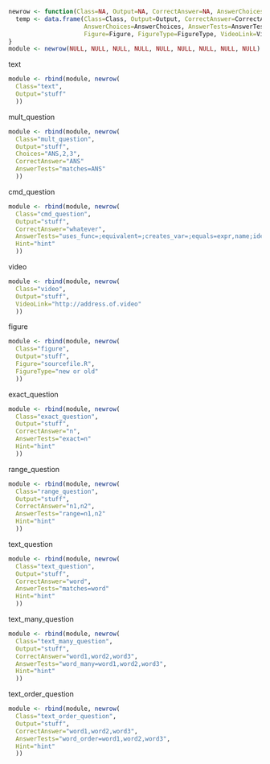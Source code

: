 
```r
newrow <- function(Class=NA, Output=NA, CorrectAnswer=NA, AnswerChoices=NA, AnswerTests=NA, Hint=NA, Figure=NA, FigureType=NA, VideoLink=NA){
  temp <- data.frame(Class=Class, Output=Output, CorrectAnswer=CorrectAnswer, 
                     AnswerChoices=AnswerChoices, AnswerTests=AnswerTests, Hint=Hint,
                     Figure=Figure, FigureType=FigureType, VideoLink=VideoLink)
}
module <- newrow(NULL, NULL, NULL, NULL, NULL, NULL, NULL, NULL, NULL)
```

text
```r
module <- rbind(module, newrow(
  Class="text", 
  Output="stuff"
  ))
```

mult_question
```r
module <- rbind(module, newrow(
  Class="mult_question",
  Output="stuff",
  Choices="ANS,2,3",
  CorrectAnswer="ANS"
  AnswerTests="matches=ANS"
  ))
```

cmd_question
```r
module <- rbind(module, newrow(
  Class="cmd_question",
  Output="stuff",
  CorrectAnswer="whatever",
  AnswerTests="uses_func=;equivalent=;creates_var=;equals=expr,name;identical=expr,val_length=",
  Hint="hint"
  ))
```

video              
```r
module <- rbind(module, newrow(
  Class="video",
  Output="stuff",
  VideoLink="http://address.of.video"
  ))
```

figure
```r
module <- rbind(module, newrow(
  Class="figure",
  Output="stuff",
  Figure="sourcefile.R",
  FigureType="new or old"
  ))
```


exact_question
```r
module <- rbind(module, newrow(
  Class="exact_question",
  Output="stuff",
  CorrectAnswer="n",
  AnswerTests="exact=n"
  Hint="hint"
  ))
```


range_question
```r
module <- rbind(module, newrow(
  Class="range_question",
  Output="stuff",
  CorrectAnswer="n1,n2",
  AnswerTests="range=n1,n2"
  Hint="hint"
  ))
```

text_question
```r
module <- rbind(module, newrow(
  Class="text_question",
  Output="stuff",
  CorrectAnswer="word",
  AnswerTests="matches=word"
  Hint="hint"
  ))
```

text_many_question
```r
module <- rbind(module, newrow(
  Class="text_many_question",
  Output="stuff",
  CorrectAnswer="word1,word2,word3",
  AnswerTests="word_many=word1,word2,word3",
  Hint="hint"
  ))
```


text_order_question       
```r
module <- rbind(module, newrow(
  Class="text_order_question",
  Output="stuff",
  CorrectAnswer="word1,word2,word3",
  AnswerTests="word_order=word1,word2,word3",
  Hint="hint"
  ))
```

